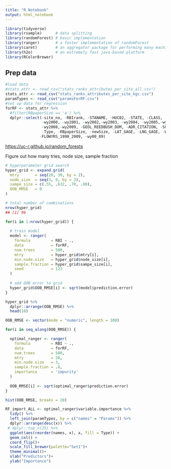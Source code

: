 ```yaml
---
title: "R Notebook"
output: html_notebook
---
```


```r
library(tidyverse)
library(rsample)      # data splitting 
library(randomForest) # basic implementation
library(ranger)       # a faster implementation of randomForest
library(caret)        # an aggregator package for performing many machine learning models
library(h2o)          # an extremely fast java-based platform
library(RColorBrewer)

```

## Prep data

```r
#load data
#stats_attr <- read_csv("stats_ranks_attributes_per_site_all.csv")
stats_attr <- read_csv("stats_ranks_attributes_per_site_kgc.csv")
paramTypes <- read_csv("paramsForRF.csv")
#set up data for regression
forRF <- stats_attr %>% 
  #filter(RBpaperSize == 'a') %>%
  dplyr::select(-site_no, -RBIrank, -STANAME, -HUC02, -STATE, -CLASS, -AGGECOREGION,
                -wy2000, -wy2001, -wy2002,-wy2003, -wy2004, -wy2005,-wy2006, -wy2007,
                -wy2008,-wy2009, -GEOL_REEDBUSH_DOM, -ADR_CITATION, -SCREENING_COMMENTS, 
                -Type, -RBpaperSize, -newSize, -LAT_GAGE, -LNG_GAGE, -WR_REPORT_REMARKS,
               -FLOWYRS_1990_2009, -wy00_09)
```

<https://uc-r.github.io/random_forests>

Figure out how many tries, node size, sample fraction

```r
# hyperparameter grid search
hyper_grid <- expand.grid(
  mtry       = seq(20, 30, by = 2),
  node_size  = seq(3, 9, by = 2),
  sampe_size = c(.55, .632, .70, .80),
  OOB_RMSE   = 0
)

# total number of combinations
nrow(hyper_grid)
## [1] 96

for(i in 1:nrow(hyper_grid)) {
  
  # train model
  model <- ranger(
    formula         = RBI ~ ., 
    data            = forRF, 
    num.trees       = 500,
    mtry            = hyper_grid$mtry[i],
    min.node.size   = hyper_grid$node_size[i],
    sample.fraction = hyper_grid$sampe_size[i],
    seed            = 123
  )
  
  # add OOB error to grid
  hyper_grid$OOB_RMSE[i] <- sqrt(model$prediction.error)
}

hyper_grid %>% 
  dplyr::arrange(OOB_RMSE) %>%
  head(10)

```

```r
OOB_RMSE <- vector(mode = "numeric", length = 100)

for(i in seq_along(OOB_RMSE)) {

  optimal_ranger <- ranger(
    formula         = RBI ~ ., 
    data            = forRF, 
    num.trees       = 500,
    mtry            = 28,
    min.node.size   = 3,
    sample.fraction = .8,
    importance      = 'impurity'
  )
  
  OOB_RMSE[i] <- sqrt(optimal_ranger$prediction.error)
}

hist(OOB_RMSE, breaks = 20)
```

```r
RF_import_ALL <- optimal_ranger$variable.importance %>% 
  tidy() %>%
  left_join(paramTypes, by = c("names" = "Params")) %>%
  dplyr::arrange(desc(x)) %>%
 # dplyr::top_n(25) %>%
  ggplot(aes(reorder(names, x), x, fill = Type)) +
  geom_col() +
  coord_flip()+
  scale_fill_brewer(palette="Set1")+
  theme_minimal()+
  xlab("Predictors")+
  ylab("Importance")
  
```
